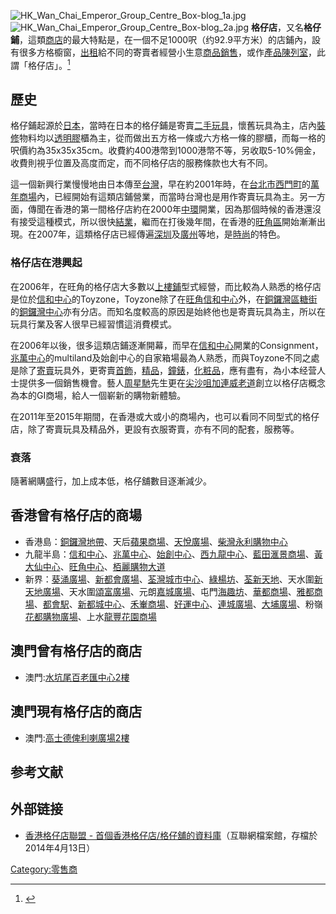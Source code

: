 {{copyedit|time=2011-01-14T11:53:01+00:00}}
{{expert|time=2011-01-14T11:53:01+00:00}}
[[File:HK_Wan_Chai_Emperor_Group_Centre_Box-blog_1a.jpg|thumb]]
[[File:HK_Wan_Chai_Emperor_Group_Centre_Box-blog_2a.jpg|thumb]]
'''格仔店'''，又名'''格仔鋪'''，這類[[商店|商店]]的最大特點是，在一個不足1000呎（约92.9平方米）的店鋪內，設有很多方格櫥窗，[[出租|出租]]給不同的寄賣者經營小生意[[商品|商品]][[銷售|銷售]]，或作[[產品陳列室|產品陳列室]]，此謂「格仔店」。<ref>{{Cite web |url=http://gd.sohu.com/20070425/n249686667.shtml |title=月租百元當老闆 |access-date=2007-10-31 |archive-date=2020-09-10 |archive-url=https://web.archive.org/web/20200910015831/http://gd.sohu.com/20070425/n249686667.shtml |dead-url=no }}</ref>

== 歷史 ==
格仔鋪起源於[[日本|日本]]，當時在日本的格仔鋪是寄賣[[二手|二手]][[玩具|玩具]]，懷舊玩具為主，店內[[裝修|裝修]]物料均以[[透明|透明]][[膠|膠]]櫃為主，從而做出五方格一條或六方格一條的膠櫃，而每一格的呎價約為35x35x35cm。收費約400港幣到1000港幣不等，另收取5-10%佣金，收費則視乎位置及高度而定，而不同格仔店的服務條款也大有不同。

這一個新興行業慢慢地由日本傳至[[台灣|台灣]]，早在約2001年時，在[[台北市|台北市]][[西門町|西門町]]的[[萬年商場|萬年商場]]內，已經開始有這類店鋪營業，而當時台灣也是用作寄賣玩具為主。另一方面，傳聞在香港的第一間格仔店約在2000年[[中環|中環]]開業，因為那個時候的香港還沒有接受這種模式，所以很快[[清盤|結業]]，繼而在打後幾年間，在香港的[[旺角區|旺角區]]開始漸漸出現。在2007年，這類格仔店已經傳遍[[深圳|深圳]]及[[廣州|廣州]]等地，是[[時尚|時尚]]的特色。

=== 格仔店在港興起 ===
在2006年，在旺角的格仔店大多數以[[上樓鋪|上樓鋪]]型式經營，而比較為人熟悉的格仔店是位於[[信和中心|信和中心]]的Toyzone，Toyzone除了在[[旺角|旺角]][[信和中心|信和中心]]外，在[[銅鑼灣|銅鑼灣區]][[糖街|糖街]]的[[銅鑼灣中心|銅鑼灣中心]]亦有分店。而知名度較高的原因是始終他也是寄賣玩具為主，所以在玩具行業及客人很早已經習慣這消費模式。

在2006年以後，很多這類店鋪逐漸開幕，而早在[[信和中心|信和中心]]開業的Consignment，[[兆萬中心|兆萬中心]]的multiland及始創中心的自家箱場最為人熟悉，而與Toyzone不同之處是除了[[寄賣|寄賣]]玩具外，更寄賣[[首飾|首飾]]，[[精品|精品]]，[[鐘錶|鐘錶]]，[[化粧品|化粧品]]，應有盡有，為小本经营人士提供多一個銷售機會。藝人[[周星馳|周星馳]]先生更在[[尖沙咀|尖沙咀]][[加連威老道|加連威老道]]創立以格仔店概念為本的GI商場，給人一個嶄新的購物新體驗。

在2011年至2015年期間，在香港或大或小的商場內，也可以看同不同型式的格仔店，除了寄賣玩具及精品外，更設有衣服寄賣，亦有不同的配套，服務等。

=== 衰落 ===
隨著網購盛行，加上成本低，格仔舖數目逐漸減少。

== 香港曾有格仔店的商場 ==
*香港島：[[銅鑼灣地帶|銅鑼灣地帶]]、天后[[蘋果商場|蘋果商場]]、[[天悅廣場|天悅廣場]]、[[柴灣|柴灣]][[永利購物中心|永利購物中心]]
*九龍半島：[[信和中心|信和中心]]、[[兆萬中心|兆萬中心]]、[[始創中心|始創中心]]、[[西九龍中心|西九龍中心]]、[[藍田_(香港)|藍田]][[滙景花園|滙景商場]]、[[黃大仙中心|黃大仙中心]]、[[旺角中心|旺角中心]]、[[栢麗購物大道|栢麗購物大道]]
*新界：[[葵涌廣場|葵涌廣場]]、[[新都會廣場|新都會廣場]]、[[荃灣城市中心|荃灣城市中心]]、[[綠楊坊|綠楊坊]]、[[荃新天地|荃新天地]]、天水圍[[新天地廣場|新天地廣場]]、天水圍[[頌富廣場|頌富廣場]]、元朗[[嘉城廣場|嘉城廣場]]、屯門[[海趣坊|海趣坊]]、[[華都花園|華都商場]]、[[雅都商場|雅都商場]]、[[都會駅|都會駅]]、[[新都城中心|新都城中心]]、[[禾輋邨|禾輋商場]]、[[好運中心|好運中心]]、[[連城廣場|連城廣場]]、[[大埔廣場|大埔廣場]]、粉嶺[[花都廣場#購物商場|花都購物廣場]]、上水[[龍豐花園|龍豐花園商場]]
== 澳門曾有格仔店的商店 ==
*澳門:[[水坑尾百老匯中心2樓|水坑尾百老匯中心2樓]]
== 澳門現有格仔店的商店 ==
*澳門:[[高士德俾利喇廣場2樓|高士德俾利喇廣場2樓]]

== 参考文献 ==
<div class="references-small">
<references />
</div>

== 外部链接 ==
*[https://web.archive.org/web/20140413144930/http://www.hkcubeshop.org/ 香港格仔店聯盟 - 首個香港格仔店/格仔舖的資料庫]（互聯網檔案館，存檔於2014年4月13日）

[[Category:零售商|Category:零售商]]